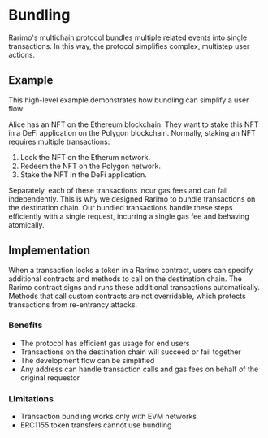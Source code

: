 ---
---

# Bundling

Rarimo's multichain protocol bundles multiple related events into single transactions.
In this way, the protocol simplifies complex, multistep user actions.

## Example

This high-level example demonstrates how bundling can simplify a user flow:

Alice has an NFT on the Ethereum blockchain.
They want to stake this NFT in a DeFi application on the Polygon blockchain.
Normally, staking an NFT requires multiple transactions:

1. Lock the NFT on the Etherum network.
1. Redeem the NFT on the Polygon network.
1. Stake the NFT in the DeFi application.

Separately, each of these transactions incur gas fees and can fail independently.
This is why we designed Rarimo to bundle transactions on the destination chain.
Our bundled transactions handle these steps efficiently with a single request, incurring a single gas fee and behaving atomically.

## Implementation

When a transaction locks a token in a Rarimo contract, users can specify additional contracts and methods to call on the destination chain.
The Rarimo contract signs and runs these additional transactions automatically.
Methods that call custom contracts are not overridable, which protects transactions from re-entrancy attacks.

### Benefits

- The protocol has efficient gas usage for end users
- Transactions on the destination chain will succeed or fail together
- The development flow can be simplified
- Any address can handle transaction calls and gas fees on behalf of the original requestor

### Limitations

- Transaction bundling works only with EVM networks
- ERC1155 token transfers cannot use bundling
